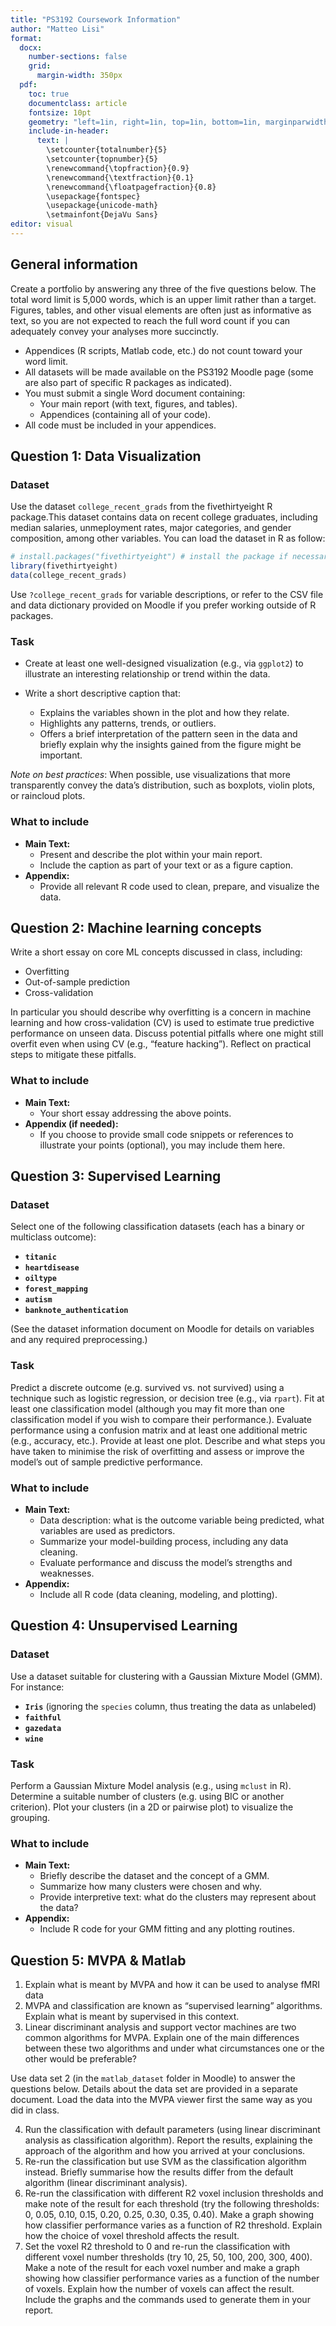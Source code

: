 ```yaml
---
title: "PS3192 Coursework Information"
author: "Matteo Lisi"
format:
  docx:
    number-sections: false
    grid:
      margin-width: 350px
  pdf:
    toc: true 
    documentclass: article
    fontsize: 10pt
    geometry: "left=1in, right=1in, top=1in, bottom=1in, marginparwidth=1in" 
    include-in-header: 
      text: |
        \setcounter{totalnumber}{5}
        \setcounter{topnumber}{5}
        \renewcommand{\topfraction}{0.9}
        \renewcommand{\textfraction}{0.1}
        \renewcommand{\floatpagefraction}{0.8} 
        \usepackage{fontspec}
        \usepackage{unicode-math}
        \setmainfont{DejaVu Sans}
editor: visual
---
```



\pagebreak

## General information

Create a portfolio by answering any three of the five questions below. The total word limit is 5,000 words, which is an upper limit rather than a target. Figures, tables, and other visual elements are often just as informative as text, so you are not expected to reach the full word count if you can adequately convey your analyses more succinctly.

- Appendices (R scripts, Matlab code, etc.) do not count toward your word limit.
- All datasets will be made available on the PS3192 Moodle page (some are also part of specific R packages as indicated).
- You must submit a single Word document containing:
  - Your main report (with text, figures, and tables).
  - Appendices (containing all of your code).
- All code must be included in your appendices.

\pagebreak

## Question 1: Data Visualization

### Dataset

Use the dataset `college_recent_grads` from the fivethirtyeight R package.This dataset contains data on recent college graduates, including median salaries, unmeployment rates, major categories, and gender composition, among other variables. You can load the dataset in R as follow:

```r
# install.packages("fivethirtyeight") # install the package if necessary
library(fivethirtyeight)
data(college_recent_grads)
```

Use `?college_recent_grads` for variable descriptions, or refer to the CSV file and data dictionary provided on Moodle if you prefer working outside of R packages.
  
### Task

- Create at least one well-designed visualization (e.g., via `ggplot2`) to illustrate an interesting relationship or trend within the data. 

- Write a short descriptive caption that:
    - Explains the variables shown in the plot and how they relate.
    - Highlights any patterns, trends, or outliers.
    - Offers a brief interpretation of the pattern seen in the data and briefly explain why the insights gained from the figure might be important.

*Note on best practices*: When possible, use visualizations that more transparently convey the data’s distribution, such as boxplots, violin plots, or raincloud plots.

### What to include

- **Main Text:**
    - Present and describe the plot within your main report.
    - Include the caption as part of your text or as a figure caption.

- **Appendix:**
    - Provide all relevant R code used to clean, prepare, and visualize the data.
    
\pagebreak

## Question 2: Machine learning concepts

Write a short essay on core ML concepts discussed in class, including:

  - Overfitting
  - Out-of-sample prediction
  - Cross-validation

In particular you should describe why overfitting is a concern in machine learning and how cross-validation (CV) is used to estimate true predictive performance on unseen data. Discuss potential pitfalls where one might still overfit even when using CV (e.g., "feature hacking"). Reflect on practical steps to mitigate these pitfalls.

### What to include

- **Main Text:**
    - Your short essay addressing the above points.

- **Appendix (if needed):**  
    - If you choose to provide small code snippets or references to illustrate your points (optional), you may include them here.

\pagebreak

## Question 3: Supervised Learning

### Dataset

Select one of the following classification datasets (each has a binary or multiclass outcome):

- **`titanic`** 
- **`heartdisease`** 
- **`oiltype`** 
- **`forest_mapping`** 
- **`autism`**
- **`banknote_authentication`** 

(See the dataset information document on Moodle for details on variables and any required preprocessing.)

### Task

Predict a discrete outcome (e.g. survived vs. not survived) using a technique such as logistic regression, or decision tree (e.g., via `rpart`). Fit at least one classification model (although you may fit more than one classification model if you wish to compare their performance.). Evaluate performance using a confusion matrix and at least one additional metric (e.g., accuracy, etc.). Provide at least one plot. Describe and what steps you have taken to minimise the risk of overfitting and assess or improve the model's out of sample predictive performance.


### What to include

- **Main Text:**
    - Data description: what is the outcome variable being predicted, what variables are used as predictors.
    - Summarize your model-building process, including any data cleaning.
    - Evaluate performance and discuss the model’s strengths and weaknesses.

- **Appendix:**
    - Include all R code (data cleaning, modeling, and plotting).

\pagebreak

## Question 4: Unsupervised Learning

### Dataset
Use a dataset suitable for clustering with a Gaussian Mixture Model (GMM). For instance:

- **`Iris`** (ignoring the `species` column, thus treating the data as unlabeled)
- **`faithful`** 
- **`gazedata`** 
- **`wine`**


### Task

Perform a Gaussian Mixture Model analysis (e.g., using `mclust` in R). Determine a suitable number of clusters (e.g. using BIC or another criterion). Plot your clusters (in a 2D or pairwise plot) to visualize the grouping.

### What to include

- **Main Text:**
    - Briefly describe the dataset and the concept of a GMM.
    - Summarize how many clusters were chosen and why.
    - Provide interpretive text: what do the clusters may represent about the data?

- **Appendix:**
    - Include R code for your GMM fitting and any plotting routines.

\pagebreak

## Question 5: MVPA & Matlab

1. Explain what is meant by MVPA and how it can be used to analyse fMRI data
2. MVPA and classification are known as “supervised learning” algorithms. Explain what is meant by supervised in this context.
3. Linear discriminant analysis and support vector machines are two common algorithms for MVPA. Explain one of the main differences between these two algorithms and under what circumstances one or the other would be preferable? 

Use data set 2 (in the `matlab_dataset` folder in Moodle) to answer the questions below. Details about the data set are provided in a separate document. Load the data into the MVPA viewer first the same way as you did in class.

4. Run the classification with default parameters (using linear discriminant analysis as classification algorithm). Report the results, explaining the approach of the algorithm and how you arrived at your conclusions.
5. Re-run the classification but use SVM as the classification algorithm instead. Briefly summarise how the results differ from the default algorithm (linear discriminant analysis).
6. Re-run the classification with different R2 voxel inclusion thresholds and make note of the result for each threshold (try the following thresholds: 0, 0.05, 0.10, 0.15, 0.20, 0.25, 0.30, 0.35, 0.40). Make a graph showing how classifier performance varies as a function of R2 threshold. Explain how the choice of voxel threshold affects the result.
7. Set the voxel R2 threshold to 0 and re-run the classification with different voxel number thresholds (try 10, 25, 50, 100, 200, 300, 400). Make a note of the result for each voxel number and make a graph showing how classifier performance varies as a function of the number of voxels. Explain how the number of voxels can affect the result. Include the graphs and the commands used to generate them in your report.


